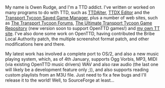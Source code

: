 {{en/Archive/Community/Users/Infobox Developer|
realname=Owen Rudge|
birthyear=1987|
codingspec=OS/2 Port|
currentstat=Inactive|
website=http://www.owenrudge.net/|
}}
My name is Owen Rudge, and I'm a TTD addict. I've written or worked on many programs to do with TTD, such as [http://www.owenrudge.net/TT/ttdalter TTDAlter], [http://www.owenrudge.net/TT/ttdxedit TTDX Editor] and the [http://www.owenrudge.net/TT/ttsgm Transport Tycoon Saved Game Manager], plus a number of web sites, such as [http://www.tt-forums.net/ The Transport Tycoon Forums], [http://misc.owenrudge.net/ttgame/ The Ultimate Transport Tycoon Game Repository] (new version soon to support OpenTTD games!) and [http://www.owenrudge.net/TT/ my own TT site]. I've also done some work on OpenTTD, having contributed the Bribe Local Authority patch, the multiple screenshot format patch, and other modifications here and there.

My latest work has involved a complete port to OS/2, and also a new music playing system, which, as of 4th January, supports Ogg Vorbis, MP3, MIDI (via existing OpenTTD music drivers) WAV and also raw audio (the last one will likely be a development feature only ;)), and also supports reading custom playlists from an M3U file. Just need to fix a few bugs and I'll release it to the world! Well, to SourceForge at least...